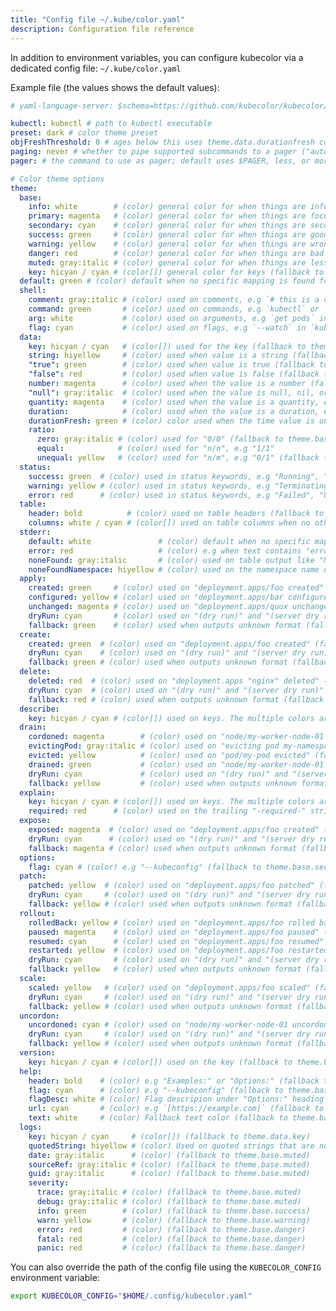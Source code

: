 ```yaml
---
title: "Config file ~/.kube/color.yaml"
description: Configuration file reference
---
```


In addition to environment variables, you can configure kubecolor via
a dedicated config file: `~/.kube/color.yaml`

Example file (the values shows the default values):

```yaml
# yaml-language-server: $schema=https://github.com/kubecolor/kubecolor/raw/main/config-schema.json

kubectl: kubectl # path to kubectl executable
preset: dark # color theme preset
objFreshThreshold: 0 # ages below this uses theme.data.durationfresh coloring
paging: never # whether to pipe supported subcommands to a pager ("auto" or "never")
pager: # the command to use as pager; default uses $PAGER, less, or more

# Color theme options
theme:
  base:
    info: white        # (color) general color for when things are informational
    primary: magenta   # (color) general color for when things are focus
    secondary: cyan    # (color) general color for when things are secondary focus
    success: green     # (color) general color for when things are good
    warning: yellow    # (color) general color for when things are wrong
    danger: red        # (color) general color for when things are bad
    muted: gray:italic # (color) general color for when things are less relevant
    key: hicyan / cyan # (color[]) general color for keys (fallback to [theme.base.secondary])
  default: green # (color) default when no specific mapping is found for the command
  shell:
    comment: gray:italic # (color) used on comments, e.g `# this is a comment` (fallback to theme.base.muted)
    command: green       # (color) used on commands, e.g `kubectl` or `echo` (fallback to theme.base.success)
    arg: white           # (color) used on arguments, e.g `get pods` in `kubectl get pods` (fallback to theme.base.info)
    flag: cyan           # (color) used on flags, e.g `--watch` in `kubectl get pods --watch` (fallback to theme.base.secondary)
  data:
    key: hicyan / cyan   # (color[]) used for the key (fallback to theme.base.key)
    string: hiyellow     # (color) used when value is a string (fallback to theme.base.info)
    "true": green        # (color) used when value is true (fallback to theme.base.success)
    "false": red         # (color) used when value is false (fallback to theme.base.danger)
    number: magenta      # (color) used when the value is a number (fallback to theme.base.primary)
    "null": gray:italic  # (color) used when the value is null, nil, or none (fallback to theme.base.muted)
    quantity: magenta    # (color) used when the value is a quantity, e.g "100m" or "5Gi" (fallback to theme.data.number)
    duration:            # (color) used when the value is a duration, e.g "12m" or "1d12h"
    durationFresh: green # (color) color used when the time value is under a certain delay (fallback to theme.base.success)
    ratio:
      zero: gray:italic # (color) used for "0/0" (fallback to theme.base.muted)
      equal:            # (color) used for "n/n", e.g "1/1"
      unequal: yellow   # (color) used for "n/m", e.g "0/1" (fallback to theme.base.warning)
  status:
    success: green  # (color) used in status keywords, e.g "Running", "Ready" (fallback to theme.base.success)
    warning: yellow # (color) used in status keywords, e.g "Terminating" (fallback to theme.base.warning)
    error: red      # (color) used in status keywords, e.g "Failed", "Unhealthy" (fallback to theme.base.danger)
  table:
    header: bold          # (color) used on table headers (fallback to theme.base.info)
    columns: white / cyan # (color[]) used on table columns when no other coloring applies such as status or duration coloring. The multiple colors are cycled based on column ID, from left to right. (fallback to [theme.base.info / theme.base.secondary])
  stderr:
    default: white               # (color) default when no specific mapping is found for the output line (fallback to theme.base.info)
    error: red                   # (color) e.g when text contains "error" (fallback to theme.base.danger)
    noneFound: gray:italic       # (color) used on table output like "No resources found" (fallback to theme.data.null)
    noneFoundNamespace: hiyellow # (color) used on the namespace name of "No resources found in my-ns namespace" (fallback to theme.data.string)
  apply:
    created: green     # (color) used on "deployment.apps/foo created" (fallback to theme.base.success)
    configured: yellow # (color) used on "deployment.apps/bar configured" (fallback to theme.base.warning)
    unchanged: magenta # (color) used on "deployment.apps/quux unchanged" (fallback to theme.base.primary)
    dryRun: cyan       # (color) used on "(dry run)" and "(server dry run)" (fallback to theme.base.secondary)
    fallback: green    # (color) used when outputs unknown format (fallback to theme.base.success)
  create:
    created: green  # (color) used on "deployment.apps/foo created" (fallback to theme.base.success)
    dryRun: cyan    # (color) used on "(dry run)" and "(server dry run)" (fallback to theme.apply.dryrun)
    fallback: green # (color) used when outputs unknown format (fallback to theme.base.success)
  delete:
    deleted: red  # (color) used on "deployment.apps "nginx" deleted" (fallback to theme.base.danger)
    dryRun: cyan  # (color) used on "(dry run)" and "(server dry run)" (fallback to theme.apply.dryrun)
    fallback: red # (color) used when outputs unknown format (fallback to theme.base.danger)
  describe:
    key: hicyan / cyan # (color[]) used on keys. The multiple colors are cycled based on indentation. (fallback to theme.base.key)
  drain:
    cordoned: magenta        # (color) used on "node/my-worker-node-01 cordoned" (fallback to theme.base.primary)
    evictingPod: gray:italic # (color) used on "evicting pod my-namespace/my-pod" (fallback to theme.base.muted)
    evicted: yellow          # (color) used on "pod/my-pod evicted" (fallback to theme.base.warning)
    drained: green           # (color) used on "node/my-worker-node-01 drained" (fallback to theme.base.success)
    dryRun: cyan             # (color) used on "(dry run)" and "(server dry run)" (fallback to theme.apply.dryrun)
    fallback: yellow         # (color) used when outputs unknown format (fallback to theme.base.warning)
  explain:
    key: hicyan / cyan # (color[]) used on keys. The multiple colors are cycled based on indentation. (fallback to theme.base.key)
    required: red      # (color) used on the trailing "-required-" string (fallback to theme.base.danger)
  expose:
    exposed: magenta  # (color) used on "deployment.apps/foo created" (fallback to theme.base.primary)
    dryRun: cyan      # (color) used on "(dry run)" and "(server dry run)" (fallback to theme.apply.dryrun)
    fallback: magenta # (color) used when outputs unknown format (fallback to theme.base.primary)
  options:
    flag: cyan # (color) e.g "--kubeconfig" (fallback to theme.base.secondary)
  patch:
    patched: yellow  # (color) used on "deployment.apps/foo patched" (fallback to theme.base.warning)
    dryRun: cyan     # (color) used on "(dry run)" and "(server dry run)" (fallback to theme.apply.dryrun)
    fallback: yellow # (color) used when outputs unknown format (fallback to theme.base.warning)
  rollout:
    rolledBack: yellow # (color) used on "deployment.apps/foo rolled back" (fallback to theme.base.warning)
    paused: magenta    # (color) used on "deployment.apps/foo paused" (fallback to theme.base.primary)
    resumed: cyan      # (color) used on "deployment.apps/foo resumed" (fallback to theme.base.secondary)
    restarted: yellow  # (color) used on "deployment.apps/foo restarted" (fallback to theme.base.warning)
    dryRun: cyan       # (color) used on "(dry run)" and "(server dry run)" (fallback to theme.apply.dryrun)
    fallback: yellow   # (color) used when outputs unknown format (fallback to theme.base.warning)
  scale:
    scaled: yellow   # (color) used on "deployment.apps/foo scaled" (fallback to theme.base.warning)
    dryRun: cyan     # (color) used on "(dry run)" and "(server dry run)" (fallback to theme.apply.dryrun)
    fallback: yellow # (color) used when outputs unknown format (fallback to theme.base.warning)
  uncordon:
    uncordoned: cyan # (color) used on "node/my-worker-node-01 uncordoned" (fallback to theme.base.secondary)
    dryRun: cyan     # (color) used on "(dry run)" and "(server dry run)" (fallback to theme.apply.dryrun)
    fallback: yellow # (color) used when outputs unknown format (fallback to theme.base.warning)
  version:
    key: hicyan / cyan # (color[]) used on the key (fallback to theme.base.key)
  help:
    header: bold    # (color) e.g "Examples:" or "Options:" (fallback to theme.table.header)
    flag: cyan      # (color) e.g "--kubeconfig" (fallback to theme.base.secondary)
    flagDesc: white # (color) Flag descripion under "Options:" heading (fallback to theme.base.info)
    url: cyan       # (color) e.g `[https://example.com]` (fallback to theme.base.secondary)
    text: white     # (color) Fallback text color (fallback to theme.base.info)
  logs:
    key: hicyan / cyan     # (color[]) (fallback to theme.data.key)
    quotedString: hiyellow # (color) Used on quoted strings that are not part of a `key="value"` (fallback to theme.data.string)
    date: gray:italic      # (color) (fallback to theme.base.muted)
    sourceRef: gray:italic # (color) (fallback to theme.base.muted)
    guid: gray:italic      # (color) (fallback to theme.base.muted)
    severity:
      trace: gray:italic # (color) (fallback to theme.base.muted)
      debug: gray:italic # (color) (fallback to theme.base.muted)
      info: green        # (color) (fallback to theme.base.success)
      warn: yellow       # (color) (fallback to theme.base.warning)
      error: red         # (color) (fallback to theme.base.danger)
      fatal: red         # (color) (fallback to theme.base.danger)
      panic: red         # (color) (fallback to theme.base.danger)
```

You can also override the path of the config file using the `KUBECOLOR_CONFIG`
environment variable:

```bash
export KUBECOLOR_CONFIG="$HOME/.config/kubecolor.yaml"
```
